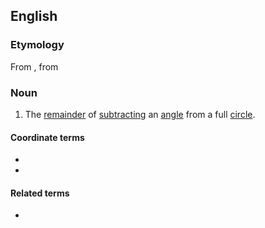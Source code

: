 ==English==

===Etymology===
From {{etyl|la|en}} {{m|la|explēmentum}}, from {{m|la|expleō||I fill up}}

===Noun===
{{en-noun}}

# The [[remainder]] of [[subtract]]ing an [[angle]] from a full [[circle]].

====Coordinate terms====
* {{l|en|complement}}
* {{l|en|supplement}}

====Related terms====
* {{l|en|explementary}}
